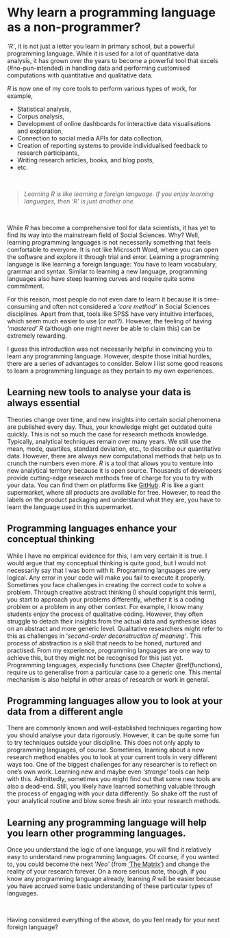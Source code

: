 # Why learn a programming language as a non-programmer? {#why-learn-a-programming-language-as-a-non-programmer}

*'R'*, it is not just a letter you learn in primary school, but a powerful programming language. While it is used for a lot of quantitative data analysis, it has grown over the years to become a powerful tool that excels (\#no-pun-intended) in handling data and performing customised computations with quantitative and qualitative data.

*R* is now one of my core tools to perform various types of work, for example,

-   Statistical analysis,
-   Corpus analysis,
-   Development of online dashboards for interactive data visualisations and exploration,
-   Connection to social media APIs for data collection,
-   Creation of reporting systems to provide individualised feedback to research participants,
-   Writing research articles, books, and blog posts,
-   etc.

</br>

> *Learning R is like learning a foreign language. If you enjoy learning languages, then 'R' is just another one.*

</br>

While *R* has become a comprehensive tool for data scientists, it has yet to find its way into the mainstream field of Social Sciences. Why? Well, learning programming languages is not necessarily something that feels comfortable to everyone. It is not like Microsoft Word, where you can open the software and explore it through trial and error. Learning a programming language is like learning a foreign language: You have to learn vocabulary, grammar and syntax. Similar to learning a new language, programming languages also have steep learning curves and require quite some commitment.

For this reason, most people do not even dare to learn it because it is time-consuming and often not considered a *'core method'* in Social Sciences disciplines. Apart from that, tools like SPSS have very intuitive interfaces, which seem much easier to use (or not?). However, the feeling of having *'mastered'* *R* (although one might never be able to claim this) can be extremely rewarding.

I guess this introduction was not necessarily helpful in convincing you to learn any programming language. However, despite those initial hurdles, there are a series of advantages to consider. Below I list some good reasons to learn a programming language as they pertain to my own experiences.

## Learning new tools to analyse your data is always essential {#learning-new-tools-to-analyse-your-data-is-always-essential}

Theories change over time, and new insights into certain social phenomena are published every day. Thus, your knowledge might get outdated quite quickly. This is not so much the case for research methods knowledge. Typically, analytical techniques remain over many years. We still use the mean, mode, quartiles, standard deviation, etc., to describe our quantitative data. However, there are always new computational methods that help us to crunch the numbers even more. *R* is a tool that allows you to venture into new analytical territory because it is open source. Thousands of developers provide cutting-edge research methods free of charge for you to try with your data. You can find them on platforms like [GitHub](https://github.com "GitHub"){target="_blank"}. *R* is like a giant supermarket, where all products are available for free. However, to read the labels on the product packaging and understand what they are, you have to learn the language used in this supermarket.

## Programming languages enhance your conceptual thinking {#programming-languages-enhance-your-conceptual-thinking}

While I have no empirical evidence for this, I am very certain it is true. I would argue that my conceptual thinking is quite good, but I would not necessarily say that I was born with it. Programming languages are very logical. Any error in your code will make you fail to execute it properly. Sometimes you face challenges in creating the correct code to solve a problem. Through creative abstract thinking (I should copyright this term), you start to approach your problems differently, whether it is a coding problem or a problem in any other context. For example, I know many students enjoy the process of qualitative coding. However, they often struggle to detach their insights from the actual data and synthesise ideas on an abstract and more generic level. Qualitative researchers might refer to this as challenges in '*second-order deconstruction of meaning'*. This process of abstraction is a skill that needs to be honed, nurtured and practised. From my experience, programming languages are one way to achieve this, but they might not be recognised for this just yet. Programming languages, especially functions (see Chapter \@ref(functions), require us to generalise from a particular case to a generic one. This mental mechanism is also helpful in other areas of research or work in general.

## Programming languages allow you to look at your data from a different angle {#programming-languages-allow-you-to-look-at-your-data-from-a-different-angle}

There are commonly known and well-established techniques regarding how you should analyse your data rigorously. However, it can be quite some fun to try techniques outside your discipline. This does not only apply to programming languages, of course. Sometimes, learning about a new research method enables you to look at your current tools in very different ways too. One of the biggest challenges for any researcher is to reflect on one's own work. Learning new and maybe even *'strange'* tools can help with this. Admittedly, sometimes you might find out that some new tools are also a dead-end. Still, you likely have learned something valuable through the process of engaging with your data differently. So shake off the rust of your analytical routine and blow some fresh air into your research methods.

## Learning any programming language will help you learn other programming languages. {#learning-any-programming-language-will-help-you-learn-other-programming-languages.}

Once you understand the logic of one language, you will find it relatively easy to understand new programming languages. Of course, if you wanted to, you could become the next '*Neo'* (from ['The Matrix')](https://www.imdb.com/title/tt0133093/?ref_=ext_shr_lnk "'The Matrix'"){target="_blank"} and change the reality of your research forever. On a more serious note, though, if you know any programming language already, learning *R* will be easier because you have accrued some basic understanding of these particular types of languages.

</br>

Having considered everything of the above, do you feel ready for your next foreign language?
